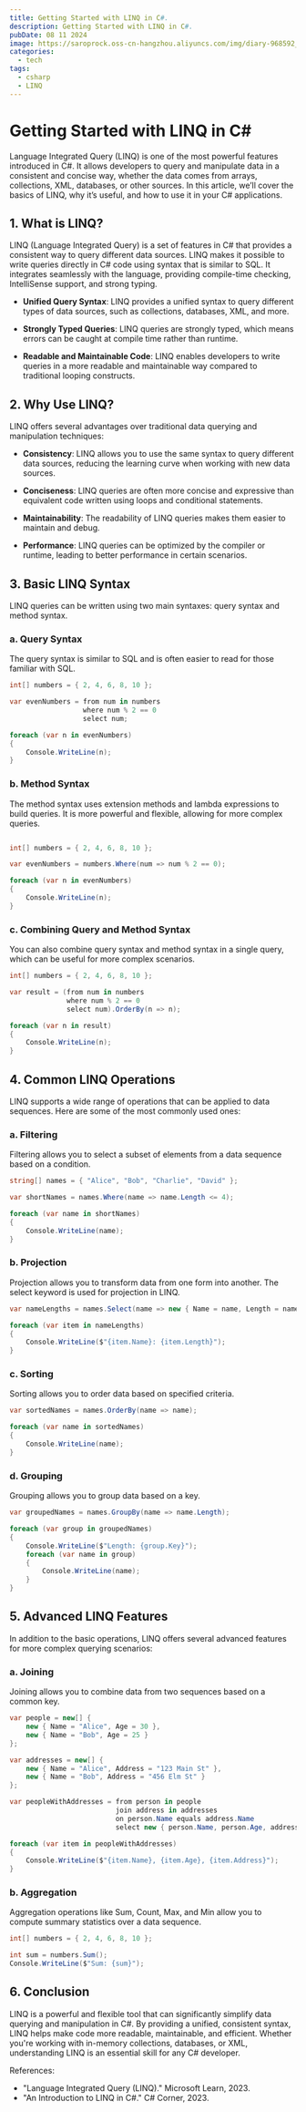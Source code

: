 ```yaml
---
title: Getting Started with LINQ in C#.
description: Getting Started with LINQ in C#.
pubDate: 08 11 2024
image: https://saroprock.oss-cn-hangzhou.aliyuncs.com/img/diary-968592_1280.jpg
categories:
  - tech
tags:
  - csharp
  - LINQ
---
```


# Getting Started with LINQ in C#

Language Integrated Query (LINQ) is one of the most powerful features introduced in C#. It allows developers to query and manipulate data in a consistent and concise way, whether the data comes from arrays, collections, XML, databases, or other sources. In this article, we’ll cover the basics of LINQ, why it’s useful, and how to use it in your C# applications.

## 1. **What is LINQ?**

LINQ (Language Integrated Query) is a set of features in C# that provides a consistent way to query different data sources. LINQ makes it possible to write queries directly in C# code using syntax that is similar to SQL. It integrates seamlessly with the language, providing compile-time checking, IntelliSense support, and strong typing.

- **Unified Query Syntax**: LINQ provides a unified syntax to query different types of data sources, such as collections, databases, XML, and more.

- **Strongly Typed Queries**: LINQ queries are strongly typed, which means errors can be caught at compile time rather than runtime.

- **Readable and Maintainable Code**: LINQ enables developers to write queries in a more readable and maintainable way compared to traditional looping constructs.

## 2. **Why Use LINQ?**

LINQ offers several advantages over traditional data querying and manipulation techniques:

- **Consistency**: LINQ allows you to use the same syntax to query different data sources, reducing the learning curve when working with new data sources.

- **Conciseness**: LINQ queries are often more concise and expressive than equivalent code written using loops and conditional statements.

- **Maintainability**: The readability of LINQ queries makes them easier to maintain and debug.

- **Performance**: LINQ queries can be optimized by the compiler or runtime, leading to better performance in certain scenarios.

## 3. **Basic LINQ Syntax**

LINQ queries can be written using two main syntaxes: query syntax and method syntax.

### **a. Query Syntax**

The query syntax is similar to SQL and is often easier to read for those familiar with SQL.

```csharp
int[] numbers = { 2, 4, 6, 8, 10 };

var evenNumbers = from num in numbers
                  where num % 2 == 0
                  select num;

foreach (var n in evenNumbers)
{
    Console.WriteLine(n);
}
```

### **b. Method Syntax**

The method syntax uses extension methods and lambda expressions to build queries. It is more powerful and flexible, allowing for more complex queries.

```csharp

int[] numbers = { 2, 4, 6, 8, 10 };

var evenNumbers = numbers.Where(num => num % 2 == 0);

foreach (var n in evenNumbers)
{
    Console.WriteLine(n);
}
```

### **c. Combining Query and Method Syntax**

You can also combine query syntax and method syntax in a single query, which can be useful for more complex scenarios.

```csharp
int[] numbers = { 2, 4, 6, 8, 10 };

var result = (from num in numbers
              where num % 2 == 0
              select num).OrderBy(n => n);

foreach (var n in result)
{
    Console.WriteLine(n);
}
```

## 4. Common LINQ Operations

LINQ supports a wide range of operations that can be applied to data sequences. Here are some of the most commonly used ones:
### a. Filtering

Filtering allows you to select a subset of elements from a data sequence based on a condition.

```csharp
string[] names = { "Alice", "Bob", "Charlie", "David" };

var shortNames = names.Where(name => name.Length <= 4);

foreach (var name in shortNames)
{
    Console.WriteLine(name);
}
```

### b. Projection

Projection allows you to transform data from one form into another. The select keyword is used for projection in LINQ.

```csharp
var nameLengths = names.Select(name => new { Name = name, Length = name.Length });

foreach (var item in nameLengths)
{
    Console.WriteLine($"{item.Name}: {item.Length}");
}
```

### c. Sorting

Sorting allows you to order data based on specified criteria.

```csharp
var sortedNames = names.OrderBy(name => name);

foreach (var name in sortedNames)
{
    Console.WriteLine(name);
}
```

### d. Grouping

Grouping allows you to group data based on a key.

```csharp
var groupedNames = names.GroupBy(name => name.Length);

foreach (var group in groupedNames)
{
    Console.WriteLine($"Length: {group.Key}");
    foreach (var name in group)
    {
        Console.WriteLine(name);
    }
}
```

## 5. Advanced LINQ Features

In addition to the basic operations, LINQ offers several advanced features for more complex querying scenarios:
### a. Joining

Joining allows you to combine data from two sequences based on a common key.

```csharp
var people = new[] {
    new { Name = "Alice", Age = 30 },
    new { Name = "Bob", Age = 25 }
};

var addresses = new[] {
    new { Name = "Alice", Address = "123 Main St" },
    new { Name = "Bob", Address = "456 Elm St" }
};

var peopleWithAddresses = from person in people
                          join address in addresses
                          on person.Name equals address.Name
                          select new { person.Name, person.Age, address.Address };

foreach (var item in peopleWithAddresses)
{
    Console.WriteLine($"{item.Name}, {item.Age}, {item.Address}");
}
```

### b. Aggregation

Aggregation operations like Sum, Count, Max, and Min allow you to compute summary statistics over a data sequence.

```csharp
int[] numbers = { 2, 4, 6, 8, 10 };

int sum = numbers.Sum();
Console.WriteLine($"Sum: {sum}");
```

## 6. Conclusion

LINQ is a powerful and flexible tool that can significantly simplify data querying and manipulation in C#. By providing a unified, consistent syntax, LINQ helps make code more readable, maintainable, and efficient. Whether you're working with in-memory collections, databases, or XML, understanding LINQ is an essential skill for any C# developer.

References:
- "Language Integrated Query (LINQ)." Microsoft Learn, 2023.
- "An Introduction to LINQ in C#." C# Corner, 2023.
